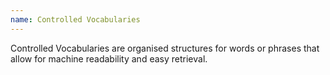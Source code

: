 ```yaml
---
name: Controlled Vocabularies
---
```

Controlled Vocabularies are organised structures for words or phrases that allow for machine readability and easy retrieval.
